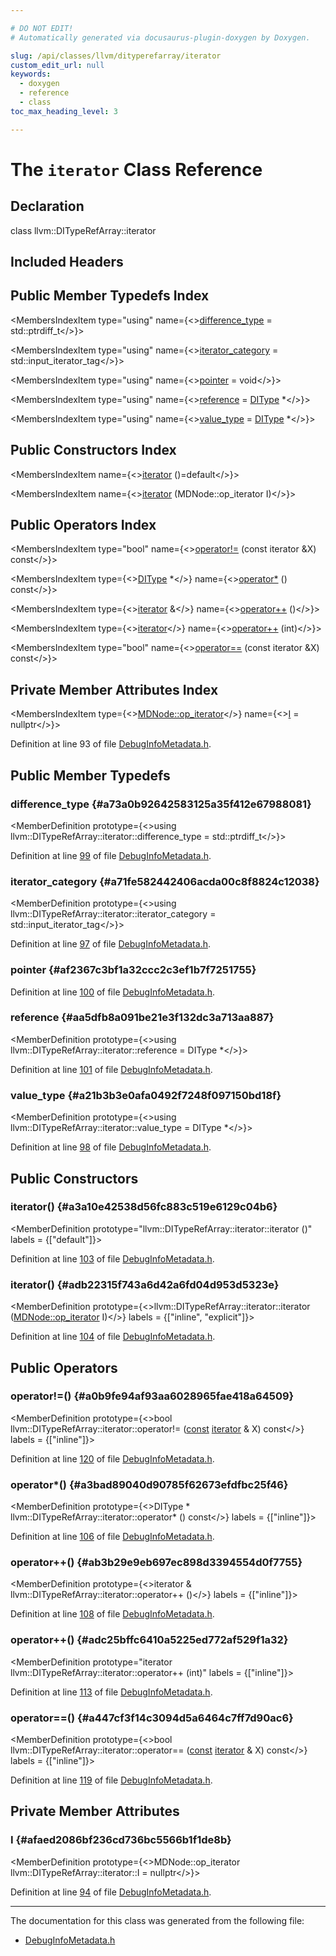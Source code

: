 ```yaml
---

# DO NOT EDIT!
# Automatically generated via docusaurus-plugin-doxygen by Doxygen.

slug: /api/classes/llvm/dityperefarray/iterator
custom_edit_url: null
keywords:
  - doxygen
  - reference
  - class
toc_max_heading_level: 3

---
```





# The `iterator` Class Reference

<DoxygenPage pluginConfig={pluginConfig}>



## Declaration

<CodeBlock>class llvm::DITypeRefArray::iterator</CodeBlock>

## Included Headers

<IncludesList>
<IncludesListItem
  filePath="llvm/IR/DebugInfoMetadata.h"
  permalink="/docs/api/files/include/include/llvm/include/llvm/ir/debuginfometadata-h"
  isLocal="true" />
</IncludesList>

## Public Member Typedefs Index

<MembersIndex>

<MembersIndexItem
  type="using"
  name={<><a href="#a73a0b92642583125a35f412e67988081">difference&#95;type</a> = std::ptrdiff&#95;t</>}>
</MembersIndexItem>

<MembersIndexItem
  type="using"
  name={<><a href="#a71fe582442406acda00c8f8824c12038">iterator&#95;category</a> = std::input&#95;iterator&#95;tag</>}>
</MembersIndexItem>

<MembersIndexItem
  type="using"
  name={<><a href="#af2367c3bf1a32ccc2c3ef1b7f7251755">pointer</a> = void</>}>
</MembersIndexItem>

<MembersIndexItem
  type="using"
  name={<><a href="#aa5dfb8a091be21e3f132dc3a713aa887">reference</a> = <a href="/docs/api/classes/llvm/ditype">DIType</a> &#42;</>}>
</MembersIndexItem>

<MembersIndexItem
  type="using"
  name={<><a href="#a21b3b3e0afa0492f7248f097150bd18f">value&#95;type</a> = <a href="/docs/api/classes/llvm/ditype">DIType</a> &#42;</>}>
</MembersIndexItem>

</MembersIndex>

## Public Constructors Index

<MembersIndex>

<MembersIndexItem
  name={<><a href="#a3a10e42538d56fc883c519e6129c04b6">iterator</a> ()=default</>}>
</MembersIndexItem>

<MembersIndexItem
  name={<><a href="#adb22315f743a6d42a6fd04d953d5323e">iterator</a> (MDNode::op&#95;iterator I)</>}>
</MembersIndexItem>

</MembersIndex>

## Public Operators Index

<MembersIndex>

<MembersIndexItem
  type="bool"
  name={<><a href="#a0b9fe94af93aa6028965fae418a64509">operator!=</a> (const iterator &amp;X) const</>}>
</MembersIndexItem>

<MembersIndexItem
  type={<><a href="/docs/api/classes/llvm/ditype">DIType</a> &#42;</>}
  name={<><a href="#a3bad89040d90785f62673efdfbc25f46">operator&#42;</a> () const</>}>
</MembersIndexItem>

<MembersIndexItem
  type={<><a href="/docs/api/classes/llvm/dityperefarray/iterator">iterator</a> &amp;</>}
  name={<><a href="#ab3b29e9eb697ec898d3394554d0f7755">operator++</a> ()</>}>
</MembersIndexItem>

<MembersIndexItem
  type={<><a href="/docs/api/classes/llvm/dityperefarray/iterator">iterator</a></>}
  name={<><a href="#adc25bffc6410a5225ed772af529f1a32">operator++</a> (int)</>}>
</MembersIndexItem>

<MembersIndexItem
  type="bool"
  name={<><a href="#a447cf3f14c3094d5a6464c7ff7d90ac6">operator==</a> (const iterator &amp;X) const</>}>
</MembersIndexItem>

</MembersIndex>

## Private Member Attributes Index

<MembersIndex>

<MembersIndexItem
  type={<><a href="/docs/api/classes/llvm/mdnode/#af4fe559b6ceafad40f7144063ef2afd2">MDNode::op&#95;iterator</a></>}
  name={<><a href="#afaed2086bf236cd736bc5566b1f1de8b">I</a> = nullptr</>}>
</MembersIndexItem>

</MembersIndex>


Definition at line 93 of file <a href="/docs/api/files/include/include/llvm/include/llvm/ir/debuginfometadata-h">DebugInfoMetadata.h</a>.

<SectionDefinition>

## Public Member Typedefs

### difference&#95;type {#a73a0b92642583125a35f412e67988081}

<MemberDefinition
  prototype={<>using llvm::DITypeRefArray::iterator::difference&#95;type =  std::ptrdiff&#95;t</>}>

Definition at line <a href="/docs/api/files/include/include/llvm/include/llvm/ir/debuginfometadata-h/#l00099">99</a> of file <a href="/docs/api/files/include/include/llvm/include/llvm/ir/debuginfometadata-h">DebugInfoMetadata.h</a>.
</MemberDefinition>

### iterator&#95;category {#a71fe582442406acda00c8f8824c12038}

<MemberDefinition
  prototype={<>using llvm::DITypeRefArray::iterator::iterator&#95;category =  std::input&#95;iterator&#95;tag</>}>

Definition at line <a href="/docs/api/files/include/include/llvm/include/llvm/ir/debuginfometadata-h/#l00097">97</a> of file <a href="/docs/api/files/include/include/llvm/include/llvm/ir/debuginfometadata-h">DebugInfoMetadata.h</a>.
</MemberDefinition>

### pointer {#af2367c3bf1a32ccc2c3ef1b7f7251755}

<MemberDefinition
  prototype="using llvm::DITypeRefArray::iterator::pointer =  void">

Definition at line <a href="/docs/api/files/include/include/llvm/include/llvm/ir/debuginfometadata-h/#l00100">100</a> of file <a href="/docs/api/files/include/include/llvm/include/llvm/ir/debuginfometadata-h">DebugInfoMetadata.h</a>.
</MemberDefinition>

### reference {#aa5dfb8a091be21e3f132dc3a713aa887}

<MemberDefinition
  prototype={<>using llvm::DITypeRefArray::iterator::reference =  DIType &#42;</>}>

Definition at line <a href="/docs/api/files/include/include/llvm/include/llvm/ir/debuginfometadata-h/#l00101">101</a> of file <a href="/docs/api/files/include/include/llvm/include/llvm/ir/debuginfometadata-h">DebugInfoMetadata.h</a>.
</MemberDefinition>

### value&#95;type {#a21b3b3e0afa0492f7248f097150bd18f}

<MemberDefinition
  prototype={<>using llvm::DITypeRefArray::iterator::value&#95;type =  DIType &#42;</>}>

Definition at line <a href="/docs/api/files/include/include/llvm/include/llvm/ir/debuginfometadata-h/#l00098">98</a> of file <a href="/docs/api/files/include/include/llvm/include/llvm/ir/debuginfometadata-h">DebugInfoMetadata.h</a>.
</MemberDefinition>

</SectionDefinition>

<SectionDefinition>

## Public Constructors

### iterator() {#a3a10e42538d56fc883c519e6129c04b6}

<MemberDefinition
  prototype="llvm::DITypeRefArray::iterator::iterator ()"
  labels = {["default"]}>

Definition at line <a href="/docs/api/files/include/include/llvm/include/llvm/ir/debuginfometadata-h/#l00103">103</a> of file <a href="/docs/api/files/include/include/llvm/include/llvm/ir/debuginfometadata-h">DebugInfoMetadata.h</a>.
</MemberDefinition>

### iterator() {#adb22315f743a6d42a6fd04d953d5323e}

<MemberDefinition
  prototype={<>llvm::DITypeRefArray::iterator::iterator (<a href="/docs/api/classes/llvm/mdnode/#af4fe559b6ceafad40f7144063ef2afd2">MDNode::op&#95;iterator</a> I)</>}
  labels = {["inline", "explicit"]}>

Definition at line <a href="/docs/api/files/include/include/llvm/include/llvm/ir/debuginfometadata-h/#l00104">104</a> of file <a href="/docs/api/files/include/include/llvm/include/llvm/ir/debuginfometadata-h">DebugInfoMetadata.h</a>.
</MemberDefinition>

</SectionDefinition>

<SectionDefinition>

## Public Operators

### operator!=() {#a0b9fe94af93aa6028965fae418a64509}

<MemberDefinition
  prototype={<>bool llvm::DITypeRefArray::iterator::operator!= (<a href="/docs/api/files/lib/lib/target/lib/target/aarch64/aarch64promoteconstant-cpp/#a90f8350fecae261c25be85d38b451bff">const</a> <a href="/docs/api/classes/llvm/dityperefarray/iterator">iterator</a> &amp; X) const</>}
  labels = {["inline"]}>

Definition at line <a href="/docs/api/files/include/include/llvm/include/llvm/ir/debuginfometadata-h/#l00120">120</a> of file <a href="/docs/api/files/include/include/llvm/include/llvm/ir/debuginfometadata-h">DebugInfoMetadata.h</a>.
</MemberDefinition>

### operator&#42;() {#a3bad89040d90785f62673efdfbc25f46}

<MemberDefinition
  prototype={<>DIType &#42; llvm::DITypeRefArray::iterator::operator&#42; () const</>}
  labels = {["inline"]}>

Definition at line <a href="/docs/api/files/include/include/llvm/include/llvm/ir/debuginfometadata-h/#l00106">106</a> of file <a href="/docs/api/files/include/include/llvm/include/llvm/ir/debuginfometadata-h">DebugInfoMetadata.h</a>.
</MemberDefinition>

### operator++() {#ab3b29e9eb697ec898d3394554d0f7755}

<MemberDefinition
  prototype={<>iterator &amp; llvm::DITypeRefArray::iterator::operator++ ()</>}
  labels = {["inline"]}>

Definition at line <a href="/docs/api/files/include/include/llvm/include/llvm/ir/debuginfometadata-h/#l00108">108</a> of file <a href="/docs/api/files/include/include/llvm/include/llvm/ir/debuginfometadata-h">DebugInfoMetadata.h</a>.
</MemberDefinition>

### operator++() {#adc25bffc6410a5225ed772af529f1a32}

<MemberDefinition
  prototype="iterator llvm::DITypeRefArray::iterator::operator++ (int)"
  labels = {["inline"]}>

Definition at line <a href="/docs/api/files/include/include/llvm/include/llvm/ir/debuginfometadata-h/#l00113">113</a> of file <a href="/docs/api/files/include/include/llvm/include/llvm/ir/debuginfometadata-h">DebugInfoMetadata.h</a>.
</MemberDefinition>

### operator==() {#a447cf3f14c3094d5a6464c7ff7d90ac6}

<MemberDefinition
  prototype={<>bool llvm::DITypeRefArray::iterator::operator== (<a href="/docs/api/files/lib/lib/target/lib/target/aarch64/aarch64promoteconstant-cpp/#a90f8350fecae261c25be85d38b451bff">const</a> <a href="/docs/api/classes/llvm/dityperefarray/iterator">iterator</a> &amp; X) const</>}
  labels = {["inline"]}>

Definition at line <a href="/docs/api/files/include/include/llvm/include/llvm/ir/debuginfometadata-h/#l00119">119</a> of file <a href="/docs/api/files/include/include/llvm/include/llvm/ir/debuginfometadata-h">DebugInfoMetadata.h</a>.
</MemberDefinition>

</SectionDefinition>

<SectionDefinition>

## Private Member Attributes

### I {#afaed2086bf236cd736bc5566b1f1de8b}

<MemberDefinition
  prototype={<>MDNode::op&#95;iterator llvm::DITypeRefArray::iterator::I = nullptr</>}>

Definition at line <a href="/docs/api/files/include/include/llvm/include/llvm/ir/debuginfometadata-h/#l00094">94</a> of file <a href="/docs/api/files/include/include/llvm/include/llvm/ir/debuginfometadata-h">DebugInfoMetadata.h</a>.
</MemberDefinition>

</SectionDefinition>

<hr/>

The documentation for this class was generated from the following file:

<ul>
<li><a href="/docs/api/files/include/include/llvm/include/llvm/ir/debuginfometadata-h">DebugInfoMetadata.h</a></li>
</ul>

</DoxygenPage>
